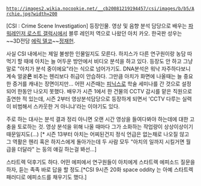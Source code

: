  http://images2.wikia.nocookie.net/__cb20081219194457/csi/images/b/b5/Archie.jpg?width=200

[CSI : Crime Scene Investigation] 등장인물. 영상 및 음향 분석 담당으로 배우는 [[파워레인저 로스트 갤럭시]]에서 블루 레인저 역으로 나왔던 아치 카오. 한국판 성우는 ~~3D전담 [[에릭 델코]]~~[[정재헌]].

사실 CSI 내에서는 제일 불쌍한 인물일지도 모른다. 하지스가 다른 연구원이랑 농담 따먹기 할 때에 아치는 늘 어두운 방안에서 비디오 분석을 하고 있다. 등장도 안 하고 그냥 말로 "아치가 분석 중이에요"라는 식으로 넘어가기도. DNA분석은 워낙 자주하다보니 계속 얼굴'''은''' 비추는 헨리보다 취급이 안습하다. 그만큼 아치가 화면에 나올때는 늘 중요한 증거를 캐내는 장면이지만... 어떤 시즌때는 [[피닉스]]로 학술 세미나를 간 것으로 설정되어 한동안 나오지 못했다. 배우가 시즌 1에서 한 건물의 CCTV 감시를 맡은 직원으로 출연한 적 있는데, 시즌 2부터 영상분석담당으로 등장하게 되면서 'CCTV 다루는 실력이 비범해서 스카웃한 거 아니냐'라는 이야기도 있다. 

주로 하는 대사는 분석 결과 정리 아니면 오랜 시간 영상을 들여다봐야 하는데에 대한 고충을 토로하는 것. 영상 분석을 위해 나올 때마다 그가 소화하는 작업량이 상상이상이기 때문일지도(...) [* 시즌 13부터 아치는 어찌된건지 정식 언급은 없는채로 나오질 않고 그 역활은 헨리 혹은 하지스에게 돌아가는데 두 사람 모두 "아치의 일까지 시킬거면 월급을 더달라" 는 둥의 얘길 하는걸 봐선...]

스타트렉 덕후기도 하다. 어떤 에피에서 연구원들이 아치에게 스타트렉 에피소드 질문을 하자, 듣는 족족 바로 답을 할 정도.[*CSI 9시즌 20화 space oddity 는 아예 스타트렉 패러디로 에피소드를 채우기도 했다.]

